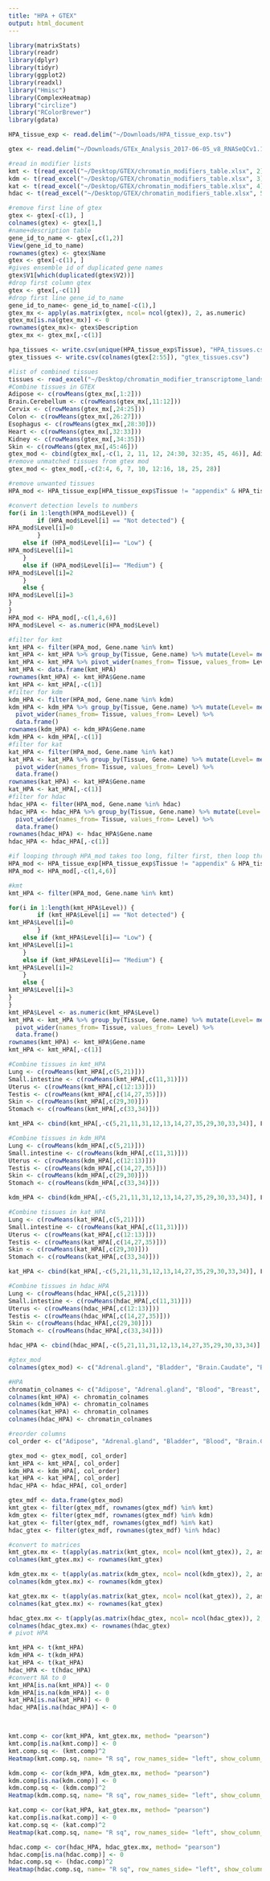 ```yaml
---
title: "HPA + GTEX"
output: html_document
---
```

```r
library(matrixStats)
library(readr)
library(dplyr)
library(tidyr)
library(ggplot2)
library(readxl)
library("Hmisc")
library(ComplexHeatmap)
library("circlize")
library("RColorBrewer")
library(gdata)
```

```r
HPA_tissue_exp <- read.delim("~/Downloads/HPA_tissue_exp.tsv")

gtex <- read.delim("~/Downloads/GTEx_Analysis_2017-06-05_v8_RNASeQCv1.1.9_gene_median_tpm.gct", header=FALSE, comment.char="#")

#read in modifier lists
kmt <- t(read_excel("~/Desktop/GTEX/chromatin_modifiers_table.xlsx", 2))
kdm <- t(read_excel("~/Desktop/GTEX/chromatin_modifiers_table.xlsx", 3))
kat <- t(read_excel("~/Desktop/GTEX/chromatin_modifiers_table.xlsx", 4))
hdac <- t(read_excel("~/Desktop/GTEX/chromatin_modifiers_table.xlsx", 5))


```
```r

#remove first line of gtex
gtex <- gtex[-c(1), ]
colnames(gtex) <- gtex[1,]
#name+description table
gene_id_to_name <- gtex[,c(1,2)]
View(gene_id_to_name)
rownames(gtex) <- gtex$Name
gtex <- gtex[-c(1), ]
#gives ensemble id of duplicated gene names
gtex$V1[which(duplicated(gtex$V2))]
#drop first column gtex
gtex <- gtex[,-c(1)]
#drop first line gene_id_to_name
gene_id_to_name<- gene_id_to_name[-c(1),]
gtex_mx <- apply(as.matrix(gtex, ncol= ncol(gtex)), 2, as.numeric)
gtex_mx[is.na(gtex_mx)] <- 0
rownames(gtex_mx)<- gtex$Description
gtex_mx <- gtex_mx[,-c(1)]
```
```r
hpa_tissues <- write.csv(unique(HPA_tissue_exp$Tissue), "HPA_tissues.csv")
gtex_tissues <- write.csv(colnames(gtex[2:55]), "gtex_tissues.csv")
```
```r
#list of combined tissues
tissues <- read_excel("~/Desktop/chromatin_modifier_transcriptome_landscape/HPA_gtex_tissues.xlsx", 3)
#Combine tissues in GTEX
Adipose <- c(rowMeans(gtex_mx[,1:2]))
Brain.Cerebellum <- c(rowMeans(gtex_mx[,11:12]))
Cervix <- c(rowMeans(gtex_mx[,24:25]))
Colon <- c(rowMeans(gtex_mx[,26:27]))
Esophagus <- c(rowMeans(gtex_mx[,28:30]))
Heart <- c(rowMeans(gtex_mx[,32:33]))
Kidney <- c(rowMeans(gtex_mx[,34:35]))
Skin <- c(rowMeans(gtex_mx[,45:46]))
gtex_mod <- cbind(gtex_mx[,-c(1, 2, 11, 12, 24:30, 32:35, 45, 46)], Adipose, Brain.Cerebellum, Cervix, Colon, Esophagus, Heart, Kidney, Skin)
#remove unmatched tissues from gtex mod
gtex_mod <- gtex_mod[,-c(2:4, 6, 7, 10, 12:16, 18, 25, 28)]
```
```r
#remove unwanted tissues
HPA_mod <- HPA_tissue_exp[HPA_tissue_exp$Tissue != "appendix" & HPA_tissue_exp$Tissue != "nasopharynx" & HPA_tissue_exp$Tissue != "placenta" & HPA_tissue_exp$Tissue != "gallbladder" & HPA_tissue_exp$Tissue != "oral mucosa" & HPA_tissue_exp$Tissue != "parathyroid gland" & HPA_tissue_exp$Tissue != "rectum" & HPA_tissue_exp$Tissue != "smooth muscle" & HPA_tissue_exp$Tissue != "soft tissue 1" & HPA_tissue_exp$Tissue != "soft tissue 2" & HPA_tissue_exp$Tissue != "tonsil" & HPA_tissue_exp$Tissue != "N/A" & HPA_tissue_exp$Tissue != "hair" & HPA_tissue_exp$Tissue != "retina" & HPA_tissue_exp$Tissue != "thymus" & HPA_tissue_exp$Tissue != "cartilage" & HPA_tissue_exp$Tissue != "eye" & HPA_tissue_exp$Tissue != "dorsal raphe" & HPA_tissue_exp$Tissue != "choroid plexus",]
```

```r
#convert detection levels to numbers
for(i in 1:length(HPA_mod$Level)) {
        if (HPA_mod$Level[i] == "Not detected") {
HPA_mod$Level[i]=0
        } 
    else if (HPA_mod$Level[i]== "Low") {
HPA_mod$Level[i]=1
    } 
    else if (HPA_mod$Level[i]== "Medium") {
HPA_mod$Level[i]=2
    } 
    else {
HPA_mod$Level[i]=3
} 
}
HPA_mod <- HPA_mod[,-c(1,4,6)]
HPA_mod$Level <- as.numeric(HPA_mod$Level)
```
```r
#filter for kmt
kmt_HPA <- filter(HPA_mod, Gene.name %in% kmt)
kmt_HPA <- kmt_HPA %>% group_by(Tissue, Gene.name) %>% mutate(Level= mean(Level)) %>% unique()
kmt_HPA <- kmt_HPA %>% pivot_wider(names_from= Tissue, values_from= Level)
kmt_HPA <- data.frame(kmt_HPA)
rownames(kmt_HPA) <- kmt_HPA$Gene.name
kmt_HPA <- kmt_HPA[,-c(1)]
#filter for kdm
kdm_HPA <- filter(HPA_mod, Gene.name %in% kdm)
kdm_HPA <- kdm_HPA %>% group_by(Tissue, Gene.name) %>% mutate(Level= mean(Level)) %>% unique() %>% 
  pivot_wider(names_from= Tissue, values_from= Level) %>% 
  data.frame()
rownames(kdm_HPA) <- kdm_HPA$Gene.name
kdm_HPA <- kdm_HPA[,-c(1)]
#filter for kat
kat_HPA <- filter(HPA_mod, Gene.name %in% kat)
kat_HPA <- kat_HPA %>% group_by(Tissue, Gene.name) %>% mutate(Level= mean(Level)) %>% unique() %>% 
  pivot_wider(names_from= Tissue, values_from= Level) %>% 
  data.frame()
rownames(kat_HPA) <- kat_HPA$Gene.name
kat_HPA <- kat_HPA[,-c(1)]
#filter for hdac
hdac_HPA <- filter(HPA_mod, Gene.name %in% hdac)
hdac_HPA <- hdac_HPA %>% group_by(Tissue, Gene.name) %>% mutate(Level= mean(Level)) %>% unique() %>% 
  pivot_wider(names_from= Tissue, values_from= Level) %>% 
  data.frame()
rownames(hdac_HPA) <- hdac_HPA$Gene.name
hdac_HPA <- hdac_HPA[,-c(1)]

```
```r
#if looping through HPA_mod takes too long, filter first, then loop through each modifier list
HPA_mod <- HPA_tissue_exp[HPA_tissue_exp$Tissue != "appendix" & HPA_tissue_exp$Tissue != "nasopharynx" & HPA_tissue_exp$Tissue != "placenta" & HPA_tissue_exp$Tissue != "gallbladder" & HPA_tissue_exp$Tissue != "oral mucosa" & HPA_tissue_exp$Tissue != "parathyroid gland" & HPA_tissue_exp$Tissue != "rectum" & HPA_tissue_exp$Tissue != "smooth muscle" & HPA_tissue_exp$Tissue != "soft tissue 1" & HPA_tissue_exp$Tissue != "soft tissue 2" & HPA_tissue_exp$Tissue != "tonsil" & HPA_tissue_exp$Tissue != "N/A" & HPA_tissue_exp$Tissue != "hair" & HPA_tissue_exp$Tissue != "retina" & HPA_tissue_exp$Tissue != "thymus" & HPA_tissue_exp$Tissue != "cartilage" & HPA_tissue_exp$Tissue != "eye" & HPA_tissue_exp$Tissue != "dorsal raphe" & HPA_tissue_exp$Tissue != "choroid plexus",]
HPA_mod <- HPA_mod[,-c(1,4,6)]

#kmt
kmt_HPA <- filter(HPA_mod, Gene.name %in% kmt)

for(i in 1:length(kmt_HPA$Level)) {
        if (kmt_HPA$Level[i] == "Not detected") {
kmt_HPA$Level[i]=0
        } 
    else if (kmt_HPA$Level[i]== "Low") {
kmt_HPA$Level[i]=1
    } 
    else if (kmt_HPA$Level[i]== "Medium") {
kmt_HPA$Level[i]=2
    } 
    else {
kmt_HPA$Level[i]=3
} 
}
kmt_HPA$Level <- as.numeric(kmt_HPA$Level)
kmt_HPA <- kmt_HPA %>% group_by(Tissue, Gene.name) %>% mutate(Level= mean(Level)) %>% unique() %>% 
  pivot_wider(names_from= Tissue, values_from= Level) %>% 
  data.frame()
rownames(kmt_HPA) <- kmt_HPA$Gene.name
kmt_HPA <- kmt_HPA[,-c(1)]
```
```r
#Combine tissues in kmt_HPA
Lung <- c(rowMeans(kmt_HPA[,c(5,21)]))
Small.intestine <- c(rowMeans(kmt_HPA[,c(11,31)]))
Uterus <- c(rowMeans(kmt_HPA[,c(12:13)]))
Testis <- c(rowMeans(kmt_HPA[,c(14,27,35)]))
Skin <- c(rowMeans(kmt_HPA[,c(29,30)]))
Stomach <- c(rowMeans(kmt_HPA[,c(33,34)]))

kmt_HPA <- cbind(kmt_HPA[,-c(5,21,11,31,12,13,14,27,35,29,30,33,34)], Lung, Small.intestine, Uterus, Testis, Stomach, Skin)

#Combine tissues in kdm_HPA
Lung <- c(rowMeans(kdm_HPA[,c(5,21)]))
Small.intestine <- c(rowMeans(kdm_HPA[,c(11,31)]))
Uterus <- c(rowMeans(kdm_HPA[,c(12:13)]))
Testis <- c(rowMeans(kdm_HPA[,c(14,27,35)]))
Skin <- c(rowMeans(kdm_HPA[,c(29,30)]))
Stomach <- c(rowMeans(kdm_HPA[,c(33,34)]))

kdm_HPA <- cbind(kdm_HPA[,-c(5,21,11,31,12,13,14,27,35,29,30,33,34)], Lung, Small.intestine, Uterus, Testis, Stomach, Skin)

#Combine tissues in kat_HPA
Lung <- c(rowMeans(kat_HPA[,c(5,21)]))
Small.intestine <- c(rowMeans(kat_HPA[,c(11,31)]))
Uterus <- c(rowMeans(kat_HPA[,c(12:13)]))
Testis <- c(rowMeans(kat_HPA[,c(14,27,35)]))
Skin <- c(rowMeans(kat_HPA[,c(29,30)]))
Stomach <- c(rowMeans(kat_HPA[,c(33,34)]))

kat_HPA <- cbind(kat_HPA[,-c(5,21,11,31,12,13,14,27,35,29,30,33,34)], Lung, Small.intestine, Uterus, Testis, Stomach, Skin)

#Combine tissues in hdac_HPA
Lung <- c(rowMeans(hdac_HPA[,c(5,21)]))
Small.intestine <- c(rowMeans(hdac_HPA[,c(11,31)]))
Uterus <- c(rowMeans(hdac_HPA[,c(12:13)]))
Testis <- c(rowMeans(hdac_HPA[,c(14,27,35)]))
Skin <- c(rowMeans(hdac_HPA[,c(29,30)]))
Stomach <- c(rowMeans(hdac_HPA[,c(33,34)]))

hdac_HPA <- cbind(hdac_HPA[,-c(5,21,11,31,12,13,14,27,35,29,30,33,34)], Lung, Small.intestine, Uterus, Testis, Stomach, Skin)

```
```r
#gtex_mod
colnames(gtex_mod) <- c("Adrenal.gland", "Bladder", "Brain.Caudate", "Brain.Cortex", "Brain.Hippocampus", "Breast", "Lymphatic.tissue", "Fallopian.tube", "Liver", "Lung", "Salivary.gland", "Skeletal.muscle", "Ovary", "Pancreas", "Prostate", "Small.intestine", "Spleen", "Stomach", "Testis", "Thyroid", "Uterus", "Vagina", "Blood", "Adipose", "Brain.Cerebellum", "Cervix", "Colon", "Esophagus", "Heart", "Kidney", "Skin")

#HPA
chromatin_colnames <- c("Adipose", "Adrenal.gland", "Blood", "Breast", "Brain.Caudate", "Brain.Cerebellum", "Brain.Cortex", "Cervix", "Colon", "Esophagus", "Fallopian.tube", "Heart", "Brain.Hippocampus", "Kidney", "Liver", "Lymphatic.tissue", "Ovary", "Pancreas", "Prostate", "Salivary.gland", "Skeletal.muscle", "Spleen", "Thyroid", "Bladder", "Vagina", "Lung", "Small.intestine", "Uterus", "Testis", "Stomach", "Skin")
colnames(kmt_HPA) <- chromatin_colnames
colnames(kdm_HPA) <- chromatin_colnames
colnames(kat_HPA) <- chromatin_colnames
colnames(hdac_HPA) <- chromatin_colnames

#reorder columns
col_order <- c("Adipose", "Adrenal.gland", "Bladder", "Blood", "Brain.Caudate", "Brain.Cerebellum", "Brain.Cortex", "Brain.Hippocampus", "Breast", "Cervix", "Colon", "Esophagus", "Fallopian.tube", "Heart", "Kidney", "Liver", "Lung", "Lymphatic.tissue", "Ovary", "Pancreas", "Prostate", "Salivary.gland", "Skeletal.muscle", "Skin", "Small.intestine", "Spleen", "Stomach", "Testis", "Thyroid", "Uterus", "Vagina")

gtex_mod <- gtex_mod[, col_order]
kmt_HPA <- kmt_HPA[, col_order]
kdm_HPA <- kdm_HPA[, col_order]
kat_HPA <- kat_HPA[, col_order]
hdac_HPA <- hdac_HPA[, col_order]

```
```r
gtex_mdf <- data.frame(gtex_mod)
kmt_gtex <- filter(gtex_mdf, rownames(gtex_mdf) %in% kmt)
kdm_gtex <- filter(gtex_mdf, rownames(gtex_mdf) %in% kdm)
kat_gtex <- filter(gtex_mdf, rownames(gtex_mdf) %in% kat)
hdac_gtex <- filter(gtex_mdf, rownames(gtex_mdf) %in% hdac)

#convert to matrices
kmt_gtex.mx <- t(apply(as.matrix(kmt_gtex, ncol= ncol(kmt_gtex)), 2, as.numeric))
colnames(kmt_gtex.mx) <- rownames(kmt_gtex)

kdm_gtex.mx <- t(apply(as.matrix(kdm_gtex, ncol= ncol(kdm_gtex)), 2, as.numeric))
colnames(kdm_gtex.mx) <- rownames(kdm_gtex)

kat_gtex.mx <- t(apply(as.matrix(kat_gtex, ncol= ncol(kat_gtex)), 2, as.numeric))
colnames(kat_gtex.mx) <- rownames(kat_gtex)

hdac_gtex.mx <- t(apply(as.matrix(hdac_gtex, ncol= ncol(hdac_gtex)), 2, as.numeric))
colnames(hdac_gtex.mx) <- rownames(hdac_gtex)
# pivot HPA

kmt_HPA <- t(kmt_HPA)
kdm_HPA <- t(kdm_HPA)
kat_HPA <- t(kat_HPA)
hdac_HPA <- t(hdac_HPA)
#convert NA to 0
kmt_HPA[is.na(kmt_HPA)] <- 0
kdm_HPA[is.na(kdm_HPA)] <- 0
kat_HPA[is.na(kat_HPA)] <- 0
hdac_HPA[is.na(hdac_HPA)] <- 0




```
```r
kmt.comp <- cor(kmt_HPA, kmt_gtex.mx, method= "pearson")
kmt.comp[is.na(kmt.comp)] <- 0
kmt.comp.sq <- (kmt.comp)^2
Heatmap(kmt.comp.sq, name= "R sq", row_names_side= "left", show_column_dend= TRUE, show_row_dend= TRUE, column_names_gp = grid::gpar(fontsize = 8), row_names_gp = grid::gpar(fontsize = 8), col = colorRamp2(c(0, 0.1, 0.2, 0.3, 0.4, 0.5, 1), brewer.pal(n=7, name="Blues")))

```
```r
kdm.comp <- cor(kdm_HPA, kdm_gtex.mx, method= "pearson")
kdm.comp[is.na(kdm.comp)] <- 0
kdm.comp.sq <- (kdm.comp)^2
Heatmap(kdm.comp.sq, name= "R sq", row_names_side= "left", show_column_dend= TRUE, show_row_dend= TRUE, column_names_gp = grid::gpar(fontsize = 8), row_names_gp = grid::gpar(fontsize = 8), col = colorRamp2(c(0, 0.1, 0.2, 0.3, 0.4, 0.5, 1), brewer.pal(n=7, name="Blues")))

```
```r
kat.comp <- cor(kat_HPA, kat_gtex.mx, method= "pearson")
kat.comp[is.na(kat.comp)] <- 0
kat.comp.sq <- (kat.comp)^2
Heatmap(kat.comp.sq, name= "R sq", row_names_side= "left", show_column_dend= TRUE, show_row_dend= TRUE, column_names_gp = grid::gpar(fontsize = 8), row_names_gp = grid::gpar(fontsize = 8), col = colorRamp2(c(0, 0.1, 0.2, 0.3, 0.4, 0.5, 1), brewer.pal(n=7, name="Blues")))

```
```r
hdac.comp <- cor(hdac_HPA, hdac_gtex.mx, method= "pearson")
hdac.comp[is.na(hdac.comp)] <- 0
hdac.comp.sq <- (hdac.comp)^2
Heatmap(hdac.comp.sq, name= "R sq", row_names_side= "left", show_column_dend= TRUE, show_row_dend= TRUE, column_names_gp = grid::gpar(fontsize = 8), row_names_gp = grid::gpar(fontsize = 8), col = colorRamp2(c(0, 0.1, 0.2, 0.3, 0.4, 0.5, 1), brewer.pal(n=7, name="Blues")))

```

